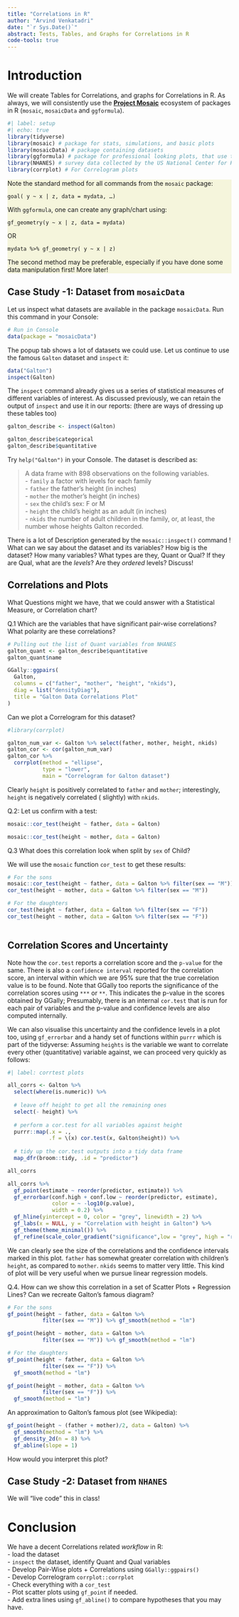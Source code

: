 ```yaml
---
title: "Correlations in R"
author: "Arvind Venkatadri"
date: "`r Sys.Date()`"
abstract: Tests, Tables, and Graphs for Correlations in R
code-tools: true
---
```


# Introduction

We will create Tables for Correlations, and graphs for Correlations in
R. As always, we will consistently use the [**Project
Mosaic**](https://mosaic-web.org) ecosystem of packages in R (`mosaic`,
`mosaicData` and `ggformula`).

```r
#| label: setup
#| echo: true
library(tidyverse)
library(mosaic) # package for stats, simulations, and basic plots
library(mosaicData) # package containing datasets
library(ggformula) # package for professional looking plots, that use the formula interface from mosaic
library(NHANES) # survey data collected by the US National Center for Health Statistics (NCHS)
library(corrplot) # For Correlogram plots

```

::: {.callout-tip style="background: beige"}
Note the standard method for all commands from the `mosaic` package:

`goal( y ~ x | z, data = mydata, …)`

With `ggformula`, one can create any graph/chart using:

`gf_geometry(y ~ x | z, data = mydata)`

OR

`mydata %>% gf_geometry( y ~ x | z)`

The second method may be preferable, especially if you have done some
data manipulation first! More later!
:::

## Case Study -1: Dataset from `mosaicData`

Let us inspect what datasets are available in the package `mosaicData`.
Run this command in your Console:

```r
# Run in Console
data(package = "mosaicData")

```

The popup tab shows a lot of datasets we could use. Let us continue to
use the famous `Galton` dataset and `inspect` it:

```r
data("Galton")
inspect(Galton)

```

The `inspect` command already gives us a series of statistical measures
of different variables of interest. As discussed previously, we can
retain the output of `inspect` and use it in our reports: (there are
ways of dressing up these tables too)

```r

galton_describe <- inspect(Galton)

galton_describe$categorical
galton_describe$quantitative

```

Try `help("Galton")` in your Console. The dataset is described as:

> A data frame with 898 observations on the following variables.\
> - `family` a factor with levels for each family\
> - `father` the father's height (in inches)\
> - `mother` the mother's height (in inches)\
> - `sex` the child's sex: F or M\
> - `height` the child's height as an adult (in inches)\
> - `nkids` the number of adult children in the family, or, at least,
> the number whose heights Galton recorded.

There is a lot of Description generated by the `mosaic::inspect()`
command ! What can we say about the dataset and its variables? How big
is the dataset? How many variables? What types are they, Quant or Qual?
If they are Qual, what are the *levels*? Are they *ordered* levels?
Discuss!

## Correlations and Plots

What Questions might we have, that we could answer with a Statistical
Measure, or Correlation chart?

Q.1 Which are the variables that have significant pair-wise
correlations? What polarity are these correlations?

```r


# Pulling out the list of Quant variables from NHANES
galton_quant <- galton_describe$quantitative
galton_quant$name

GGally::ggpairs(
  Galton,
  columns = c("father", "mother", "height", "nkids"),
  diag = list("densityDiag"),
  title = "Galton Data Correlations Plot"
)

```

Can we plot a Correlogram for this dataset?

```r
#library(corrplot)

galton_num_var <- Galton %>% select(father, mother, height, nkids)
galton_cor <- cor(galton_num_var)
galton_cor %>%
  corrplot(method = "ellipse",
           type = "lower",
           main = "Correlogram for Galton dataset")

```

Clearly `height` is positively correlated to `father` and `mother`;
interestingly, `height` is negatively correlated ( slightly) with
`nkids`.

Q.2: Let us confirm with a test:

```r
mosaic::cor_test(height ~ father, data = Galton)

```

```r
mosaic::cor_test(height ~ mother, data = Galton)

```

Q.3 What does this correlation look when split by `sex` of Child?

We will use the `mosaic` function `cor_test` to get these results:

```r

# For the sons
mosaic::cor_test(height ~ father, data = Galton %>% filter(sex == "M"))
cor_test(height ~ mother, data = Galton %>% filter(sex == "M"))

# For the daughters
cor_test(height ~ father, data = Galton %>% filter(sex == "F"))
cor_test(height ~ mother, data = Galton %>% filter(sex == "F"))
         
```

::: callout-important
## Correlation Scores and Uncertainty

Note how the `cor.test` reports a correlation score and the `p-value`
for the same. There is also a `confidence interval` reported for the
correlation score, an interval within which we are 95% sure that the
true correlation value is to be found. Note that GGally too reports the
significance of the correlation scores using `***` or `**`. This
indicates the p-value in the scores obtained by GGally; Presumably,
there is an internal `cor.test` that is run for each pair of variables
and the p-value and confidence levels are also computed internally.
:::

We can also visualise this uncertainty and the confidence levels in a
plot too, using `gf_errorbar` and a handy set of functions within
`purrr` which is part of the tidyverse: Assuming `heights` is the
variable we want to correlate every other (quantitative) variable
against, we can proceed very quickly as follows:

```r
#| label: corrtest plots

all_corrs <- Galton %>% 
  select(where(is.numeric)) %>% 
  
  # leave off height to get all the remaining ones
  select(- height) %>%  
  
  # perform a cor.test for all variables against height
  purrr::map(.x = .,
             .f = \(x) cor.test(x, Galton$height)) %>%
  
  # tidy up the cor.test outputs into a tidy data frame
  map_dfr(broom::tidy, .id = "predictor") 

all_corrs

all_corrs %>% 
  gf_point(estimate ~ reorder(predictor, estimate)) %>% 
  gf_errorbar(conf.high + conf.low ~ reorder(predictor, estimate),
              color = ~ -log10(p.value),
              width = 0.2) %>% 
  gf_hline(yintercept = 0, color = "grey", linewidth = 2) %>% 
  gf_labs(x = NULL, y = "Correlation with height in Galton") %>% 
  gf_theme(theme_minimal()) %>% 
  gf_refine(scale_color_gradient("significance",low = "grey", high = "red"))


```

We can clearly see the size of the correlations and the confidence
intervals marked in this plot. `father` has somewhat greater correlation
with children's `height`, as compared to `mother`. `nkids` seems to
matter very little. This kind of plot will be very useful when we pursue
linear regression models.

Q.4. How can we show this correlation in a set of Scatter Plots +
Regression Lines? Can we recreate Galton's famous diagram?

```r
# For the sons
gf_point(height ~ father, data = Galton %>% 
           filter(sex == "M")) %>% gf_smooth(method = "lm")

gf_point(height ~ mother, data = Galton %>% 
           filter(sex == "M")) %>% gf_smooth(method = "lm")

# For the daughters
gf_point(height ~ father, data = Galton %>% 
           filter(sex == "F")) %>% 
  gf_smooth(method = "lm")

gf_point(height ~ mother, data = Galton %>% 
           filter(sex == "F")) %>% 
  gf_smooth(method = "lm")

```

An approximation to Galton's famous plot (see Wikipedia):

```r
gf_point(height ~ (father + mother)/2, data = Galton) %>% 
  gf_smooth(method = "lm") %>% 
  gf_density_2d(n = 8) %>% 
  gf_abline(slope = 1)

```

How would you interpret this plot?

## Case Study -2: Dataset from `NHANES`

We will "live code" this in class!

# Conclusion

We have a decent Correlations related *workflow* in R:\
- load the dataset\
- `inspect` the dataset, identify Quant and Qual variables\
- Develop Pair-Wise plots + Correlations using `GGally::ggpairs()`\
- Develop Correlogram `corrplot::corrplot`\
- Check everything with a `cor_test`\
- Plot scatter plots using `gf_point` if needed.\
- Add extra lines using `gf_abline()` to compare hypotheses that you may
have.

